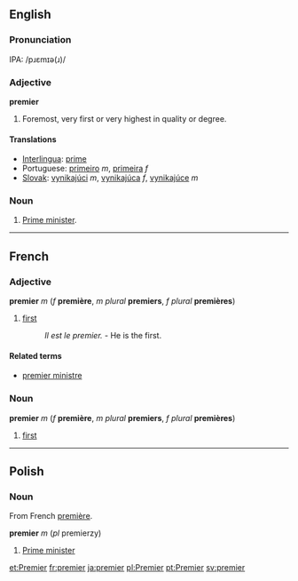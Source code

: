 ==English==

=== Pronunciation ===
IPA: /pɹɛmɪə(ɹ)/

=== Adjective ===
'''premier'''
# Foremost, very first or very highest in quality or degree.

==== Translations ====
*[[Interlingua]]: [[prime]]
*Portuguese: [[primeiro]] ''m'', [[primeira]] ''f''
*[[Slovak]]: [[vynikajúci]] ''m'', [[vynikajúca]] ''f'', [[vynikajúce]] ''m''

=== Noun ===
# [[Prime minister]].

<!--Add translations to "prime minister" (the ones previously here have been moved there-->

----
==French==
=== Adjective ===
'''premier''' ''m'' (''f'' '''première''', ''m plural'' '''premiers''', ''f plural'' '''premières''')
# [[first]]
#: ''Il est le premier.'' - He is the first.

====Related terms====
*[[premier ministre]]

===Noun===
'''premier''' ''m'' (''f'' '''première''', ''m plural'' '''premiers''', ''f plural'' '''premières''')
# [[first]]
----
==Polish==
===Noun===
From French [[première]].

'''premier''' ''m'' (''pl'' premierzy)
#[[Prime minister]]

[[et:Premier]]
[[fr:premier]]
[[ja:premier]]
[[pl:Premier]]
[[pt:Premier]]
[[sv:premier]]